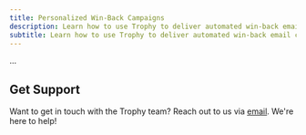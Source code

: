 ```yaml
---
title: Personalized Win-Back Campaigns
description: Learn how to use Trophy to deliver automated win-back email campaigns to users.
subtitle: Learn how to use Trophy to deliver automated win-back email campaigns to users.
---
```


...

## Get Support

Want to get in touch with the Trophy team? Reach out to us via [email](mailto:support@trophy.so). We're here to help!
